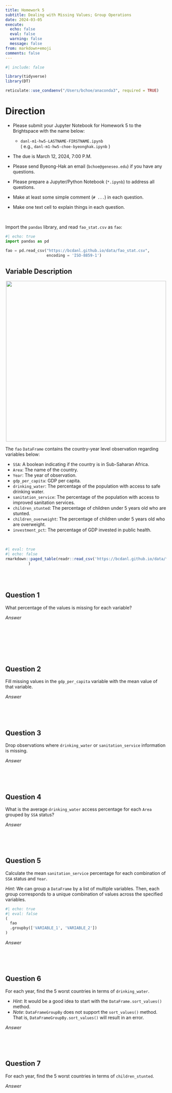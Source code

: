 ```yaml
---
title: Homework 5
subtitle: Dealing with Missing Values; Group Operations
date: 2024-03-05
execute: 
  echo: false
  eval: false
  warning: false
  message: false
from: markdown+emoji
comments: false
---
```


```r
#| include: false

library(tidyverse)
library(DT)

reticulate::use_condaenv("/Users/bchoe/anaconda3", required = TRUE)
```


# Direction


- Please submit your Jupyter Notebook for Homework 5 to the Brightspace with the name below:

  - `danl-m1-hw5-LASTNAME-FIRSTNAME.ipynb`\
  ( e.g., `danl-m1-hw5-choe-byeonghak.ipynb` )

- The due is March 12, 2024, 7:00 P.M.

- Please send Byeong-Hak an email (`bchoe@geneseo.edu`) if you have any questions.

-   Please prepare a Jupyter/Python Notebook (`*.ipynb`) to address all questions.

-   Make at least some simple comment (`# ...`) in each question.

-   Make one text cell to explain things in each question.

<br>


Import the `pandas` library, and read `fao_stat.csv` as `fao`:

```python
#| echo: true
import pandas as pd

fao = pd.read_csv("https://bcdanl.github.io/data/fao_stat.csv",
                  encoding = 'ISO-8859-1')
```


## Variable Description
<p align="center">
  <img src="https://bcdanl.github.io/lec_figs/fao-logo.png" width="500px">
</p>


The `fao` `DataFrame` contains the country-year level observation regarding variables below:


- `SSA`: A boolean indicating if the country is in Sub-Saharan Africa.
- `Area`: The name of the country.
- `Year`: The year of observation.
- `gdp_per_capita`: GDP per capita.
- `drinking_water`: The percentage of the population with access to safe drinking water.
- `sanitation_service`: The percentage of the population with access to improved sanitation services.
- `children_stunted`: The percentage of children under 5 years old who are stunted.
- `children_overweight`: The percentage of children under 5 years old who are overweight.
- `investment_pct`: The percentage of GDP invested in public health.

<br>



```r
#| eval: true
#| echo: false
rmarkdown::paged_table(readr::read_csv('https://bcdanl.github.io/data/fao_stat.csv')
          )
```


<br><br>

## Question 1

What percentage of the values is missing for each variable?



*Answer*
```python

```

<br><br>

<br><br>


## Question 2
Fill missing values in the `gdp_per_capita` variable with the mean value of that variable.


*Answer*
```python

```

<br><br>




## Question 3
Drop observations where `drinking_water` or `sanitation_service` information is missing.


*Answer*
```python

```

<br><br>



## Question 4
What is the average `drinking_water` access percentage for each `Area` grouped by `SSA` status?


*Answer*
```python

```

<br><br>



## Question 5
Calculate the mean `sanitation_service` percentage for each combination of `SSA` status and `Year`.

*Hint*: We can group a `DataFrame` by a list of multiple variables. Then, each group corresponds to a unique combination of values across the specified variables.

```python
#| echo: true
#| eval: false
(
  fao
  .groupby(['VARIABLE_1', 'VARIABLE_2'])
)
```

*Answer*
```python

```

<br><br>




## Question 6
For each year, find the 5 worst countries in terms of `drinking_water`.

- *Hint*: It would be a good idea to start with the `DataFrame.sort_values()` method.
- *Note*: `DataFrameGroupBy` does not support the `sort_values()` method. That is, `DataFrameGroupBy.sort_values()` will result in an error.



*Answer*
```python

```

<br><br>





## Question 7
For each year, find the 5 worst countries in terms of `children_stunted`.


*Answer*
```python

```

<br><br>



